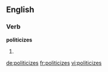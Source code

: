 ==English==

===Verb===
'''politicizes'''

# {{third-person singular of|politicize}}

[[de:politicizes]]
[[fr:politicizes]]
[[vi:politicizes]]